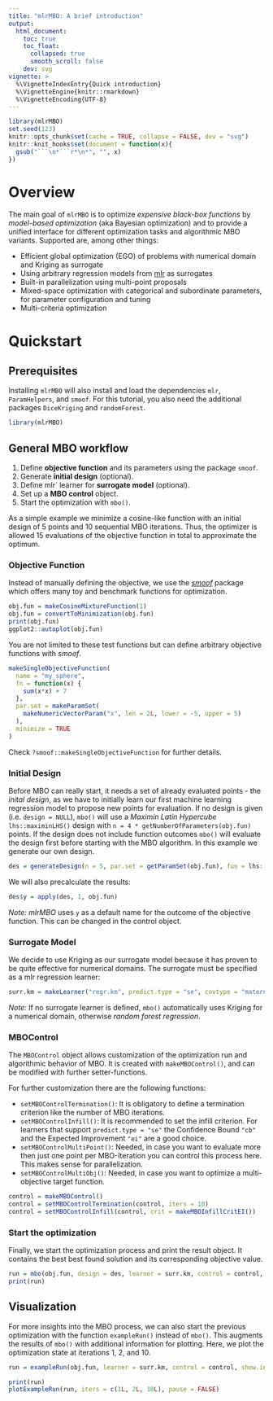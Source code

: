 ```yaml
---
title: "mlrMBO: A brief introduction"
output:
  html_document:
    toc: true
    toc_float:
      collapsed: true
      smooth_scroll: false
    dev: svg
vignette: >
  %\VignetteIndexEntry{Quick introduction}
  %\VignetteEngine{knitr::rmarkdown}
  %\VignetteEncoding{UTF-8}
---
```


```r
library(mlrMBO)
set.seed(123)
knitr::opts_chunk$set(cache = TRUE, collapse = FALSE, dev = "svg")
knitr::knit_hooks$set(document = function(x){
  gsub("```\n*```r*\n*", "", x)
})
```


# Overview

The main goal of `mlrMBO` is to optimize *expensive black-box functions* by *model-based optimization* (aka Bayesian optimization) and to provide a unified interface for different optimization tasks and algorithmic MBO variants.
Supported are, among other things:

- Efficient global optimization (EGO) of problems with numerical domain and Kriging as surrogate
- Using arbitrary regression models from [mlr](https://github.com/mlr-org/mlr/) as surrogates
- Built-in parallelization using multi-point proposals
- Mixed-space optimization with categorical and subordinate parameters, for parameter configuration and tuning
- Multi-criteria optimization

# Quickstart

## Prerequisites

Installing `mlrMBO` will also install and load the dependencies `mlr`, `ParamHelpers`, and `smoof`.
For this tutorial, you also need the additional packages `DiceKriging` and `randomForest`.

```r
library(mlrMBO)
```

## General MBO workflow

1. Define **objective function** and its parameters using the package `smoof`.
2. Generate **initial design** (optional).
3. Define mlr` learner for **surrogate model** (optional).
4. Set up a **MBO control** object.
5. Start the optimization with `mbo()`.

As a simple example we minimize a cosine-like function with an initial design of 5 points and 10 sequential MBO iterations.
Thus, the optimizer is allowed 15 evaluations of the objective function in total to approximate the optimum.


### Objective Function

Instead of manually defining the objective, we use the [*smoof*](https://cran.r-project.org/package=smoof) package which offers many toy and benchmark functions for optimization.


```r
obj.fun = makeCosineMixtureFunction(1)
obj.fun = convertToMinimization(obj.fun)
print(obj.fun)
ggplot2::autoplot(obj.fun)
```

You are not limited to these test functions but can define arbitrary objective functions with *smoof*.

```r
makeSingleObjectiveFunction(
  name = "my_sphere",
  fn = function(x) {
    sum(x*x) + 7
  },
  par.set = makeParamSet(
    makeNumericVectorParam("x", len = 2L, lower = -5, upper = 5)
  ),
  minimize = TRUE
)
```

Check `?smoof::makeSingleObjectiveFunction` for further details.


### Initial Design

Before MBO can really start, it needs a set of already evaluated points - the *inital design*, as we have to initially learn our first machine learning regression model to propose new points for evaluation.
If no design is given (i.e. `design = NULL`), `mbo()` will use a *Maximin Latin Hypercube* `lhs::maximinLHS()` design with `n = 4 * getNumberOfParameters(obj.fun)` points.
If the design does not include function outcomes `mbo()` will evaluate the design first before starting with the MBO algorithm.
In this example we generate our own design.

```r
des = generateDesign(n = 5, par.set = getParamSet(obj.fun), fun = lhs::randomLHS)
```

We will also precalculate the results:

```r
des$y = apply(des, 1, obj.fun)
```

_Note:_ *mlrMBO* uses `y` as a default name for the outcome of the objective function.
This can be changed in the control object.

### Surrogate Model

We decide to use Kriging as our surrogate model because it has proven to be quite effective for numerical domains.
The surrogate must be specified as a mlr regression learner:

```r
surr.km = makeLearner("regr.km", predict.type = "se", covtype = "matern3_2", control = list(trace = FALSE))
```

_Note:_ If no surrogate learner is defined, `mbo()` automatically uses Kriging for a numerical domain, otherwise *random forest regression*.

### MBOControl

The `MBOControl` object allows customization of the optimization run and algorithmic behavior of MBO.
It is created with `makeMBOControl()`, and can be modified with further setter-functions.


For further customization there are the following functions:

* `setMBOControlTermination()`: It is obligatory to define a termination criterion like the number of MBO iterations.
* `setMBOControlInfill()`: It is recommended to set the infill criterion. For learners that support `predict.type = "se"` the Confidence Bound `"cb"` and the Expected Improvement `"ei"` are a good choice.
* `setMBOControlMultiPoint()`: Needed, in case you want to evaluate more then just one point per MBO-Iteration you can control this process here. This makes sense for parallelization.
* `setMBOControlMultiObj()`: Needed, in case you want to optimize a multi-objective target function.


```r
control = makeMBOControl()
control = setMBOControlTermination(control, iters = 10)
control = setMBOControlInfill(control, crit = makeMBOInfillCritEI())
```

### Start the optimization

Finally, we start the optimization process and print the result object.
It contains the best best found solution and its corresponding objective value.

```r
run = mbo(obj.fun, design = des, learner = surr.km, control = control, show.info = TRUE)
print(run)
```

## Visualization

For more insights into the MBO process, we can also start the previous optimization with the function `exampleRun()` instead of `mbo()`.
This augments the results of `mbo()` with additional information for plotting.
Here, we plot the optimization state at iterations 1, 2, and 10.

```r
run = exampleRun(obj.fun, learner = surr.km, control = control, show.info = FALSE)
```

```r
print(run)
plotExampleRun(run, iters = c(1L, 2L, 10L), pause = FALSE)
```
